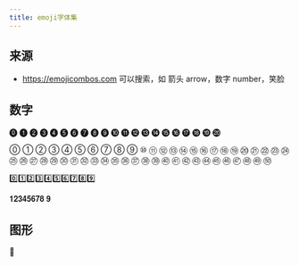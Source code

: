 ```yaml
---
title: emoji字体集
---
```


## 来源

- https://emojicombos.com 可以搜索，如 箭头 arrow，数字 number，笑脸

## 数字

⓿ ❶ ❷ ❸ ❹ ❺ ❻ ❼ ❽ ❾ ❿ ⓫ ⓬ ⓭ ⓮ ⓯ ⓰ ⓱ ⓲ ⓳ ⓴

⓪ ① ② ③ ④ ⑤ ⑥ ⑦ ⑧ ⑨ ⑩ ⑪ ⑫ ⑬ ⑭ ⑮ ⑯ ⑰ ⑱ ⑲ ⑳ ㉑ ㉒ ㉓ ㉔ ㉕ ㉖ ㉗ ㉘ ㉙ ㉚ ㉛ ㉜ ㉝ ㉞ ㉟ ㊱ ㊲ ㊳ ㊴ ㊵ ㊶ ㊷ ㊸ ㊹ ㊺ ㊻ ㊼ ㊽ ㊾ ㊿

0️⃣1️⃣2️⃣3️⃣4️⃣5️⃣6️⃣7️⃣8️⃣9️⃣

𝟏𝟐𝟑𝟒𝟓𝟔𝟕𝟖 𝟗

## 图形

💜
